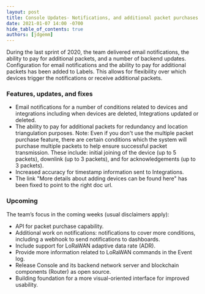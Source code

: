 ```yaml
---
layout: post
title: Console Updates- Notifications, and additional packet purchases
date: 2021-01-07 14:00 -0700
hide_table_of_contents: true
authors: [jdgemm]
---
```


During the last sprint of 2020, the team delivered email notifications, the ability to pay for
additional packets, and a number of backend updates. Configuration for email notifications and the
ability to pay for additional packets has been added to Labels. This allows for flexibility over
which devices trigger the notifications or receive additional packets.

<!--truncate-->

### Features, updates, and fixes

- Email notifications for a number of conditions related to devices and integrations including when
  devices are deleted, Integrations updated or deleted.
- The ability to pay for additional packets for redundancy and location triangulation purposes.
  Note: Even if you don't use the multiple packet purchase feature, there are certain conditions
  which the system will purchase multiple packets to help ensure successful packet transmission.
  These include: initial joining of the device (up to 5 packets), downlink (up to 3 packets), and
  for acknowledgements (up to 3 packets).
- Increased accuracy for timestamp information sent to Integrations.
- The link "More details about adding devices can be found here" has been fixed to point to the
  right doc url.

### Upcoming

The team’s focus in the coming weeks (usual disclaimers apply):

- API for packet purchase capability.
- Additional work on notifications: notifications to cover more conditions, including a webhook to
  send notifications to dashboards.
- Include support for LoRaWAN adaptive data rate (ADR).
- Provide more information related to LoRaWAN commands in the Event log.
- Release Console and its backend network server and blockchain components (Router) as open source.
- Building foundation for a more visual-oriented interface for improved usability.
